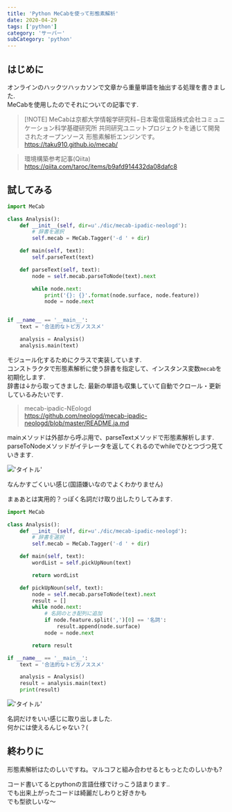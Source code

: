 ```yaml
---
title: 'Python MeCabを使って形態素解析'
date: 2020-04-29
tags: ['python']
category: 'サーバー'
subCategory: 'python'
---
```


## はじめに

オンラインのハックツハッカソンで文章から重量単語を抽出する処理を書きました.\
MeCabを使用したのでそれについての記事です.

> [!NOTE] MeCabは京都大学情報学研究科−日本電信電話株式会社コミュニケーション科学基礎研究所
> 共同研究ユニットプロジェクトを通じて開発されたオープンソース 形態素解析エンジンです。\
> https://taku910.github.io/mecab/

> 環境構築参考記事(Qiita)\
> https://qiita.com/taroc/items/b9afd914432da08dafc8

## 試してみる

```python
import MeCab

class Analysis():
    def __init__(self, dir=u'./dic/mecab-ipadic-neologd'):
        # 辞書を選択
        self.mecab = MeCab.Tagger('-d ' + dir)

    def main(self, text):
        self.parseText(text)

    def parseText(self, text):
        node = self.mecab.parseToNode(text).next

        while node.next:
            print('{}: {}'.format(node.surface, node.feature))
            node = node.next


if __name__ == '__main__':
    text = '合法的なトビ方ノススメ'

    analysis = Analysis()
    analysis.main(text)
```

モジュール化するためにクラスで実装しています.\
コンストラクタで形態素解析に使う辞書を指定して、インスタンス変数`mecab`を初期化します.\
辞書は↓から取ってきました. 最新の単語も収集していて自動でクロール・更新しているみたいです.

> mecab-ipadic-NEologd\
> https://github.com/neologd/mecab-ipadic-neologd/blob/master/README.ja.md

mainメソッドは外部から呼ぶ用で、parseTextメソッドで形態素解析します.\
parseToNodeメソッドがイテレータを返してくれるのでwhileでひとつづつ見ていきます.

!['タイトル'](https://i.gyazo.com/0b4fa44345e428726aeb57cc5bf3aad3.png)

なんかすごくいい感じ(国語嫌いなのでよくわかりません)

まぁあとは実用的？っぽく名詞だけ取り出したりしてみます.

```python
import MeCab

class Analysis():
    def __init__(self, dir=u'./dic/mecab-ipadic-neologd'):
        # 辞書を選択
        self.mecab = MeCab.Tagger('-d ' + dir)

    def main(self, text):
        wordList = self.pickUpNoun(text)

        return wordList

    def pickUpNoun(self, text):
        node = self.mecab.parseToNode(text).next
        result = []
        while node.next:
            # 名詞のとき配列に追加
            if node.feature.split(',')[0] == '名詞':
                result.append(node.surface)
            node = node.next

        return result

if __name__ == '__main__':
    text = '合法的なトビ方ノススメ'

    analysis = Analysis()
    result = analysis.main(text)
    print(result)
```

!['タイトル'](https://i.gyazo.com/a9111d8ef60dd210280904df36334db9.png)

名詞だけをいい感じに取り出しました.\
何かには使えるんじゃない？(

## 終わりに

形態素解析はたのしいですね。マルコフと組み合わせるともっとたのしいかも?

コード書いてるとpythonの言語仕様でけっこう詰まります..\
でも出来上がったコードは綺麗だしわりと好きかも\
でも型欲しいな〜
